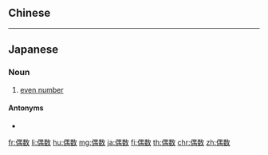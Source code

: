 {{also|偶數}}
==Chinese==
{{zh-see|偶數}}

----

==Japanese==
{{ja-kanjitab|ぐう|すう|yomi=on}}

===Noun===
{{ja-noun|ぐうすう|kyu=偶數}}

# [[even number]]

====Antonyms====
* {{ja-r|奇数|きすう}}

[[fr:偶数]]
[[li:偶数]]
[[hu:偶数]]
[[mg:偶数]]
[[ja:偶数]]
[[fi:偶数]]
[[th:偶数]]
[[chr:偶数]]
[[zh:偶数]]